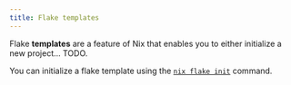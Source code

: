 ```yaml
---
title: Flake templates
---
```


Flake **templates** are a feature of Nix that enables you to either initialize
a new project... TODO.

You can initialize a flake template using the [`nix flake init`][init] command.

[init]: https://nixos.org/manual/nix/stable/command-ref/new-cli/nix3-flake-init.html
